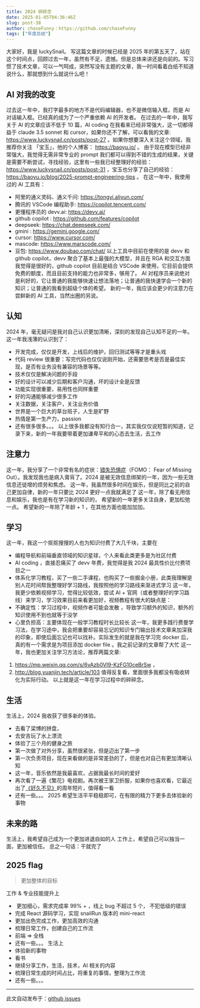 ```yaml
---
title: 2024 碎碎念
date: 2025-01-05T04:36:46Z
slug: post-38
author: chaseFunny：https://github.com/chaseFunny
tags: ["年度总结"]
---
```


大家好，我是 luckySnail。 写这篇文章的时候已经是 2025 年的第五天了，站在这个时间点，回顾过去一年，虽然有不足，遗憾。但是总体来讲还是向前的。写习惯了技术文章，可以一气呵成，突然写没有主题的文章，我一时间看着白纸不知道说什么，那就想到什么就说什么吧！

## AI 对我的改变

过去这一年中，我打字最多的地方不是代码编辑器，也不是微信输入框，而是 AI 对话输入框。已经真的成为了一个严重依赖 AI 的开发者。
在过去的一年中，我写关于 AI 的文章应该不低于 10 篇，AI coding 在我看来已经非常强大，这一切都得益于 claude 3.5 sonnet 和 cursor，如果你还不了解，可以看我的文章: https://www.luckysnail.cn/posts/post-27 。如果你想要深入关注这个领域，我推荐你关注 「宝玉」，他的个人博客： https://baoyu.io/ 。
由于现在模型已经非常强大，我觉得无需非常专业的 prompt 我们都可以得到不错的生成的结果，关键是需要不断尝试，寻找经验，这里有一些我已经整理好的经验： https://www.luckysnail.cn/posts/post-31 ，宝玉也分享了自己的经验： https://baoyu.io/blog/2025-prompt-engineering-tips 。
在这一年中，我使用过的 AI 工具有：
- 阿里的通义灵码、通义千问: https://tongyi.aliyun.com/
- 腾讯的 VSCode 编程助手: https://copilot.tencent.com/
- 更懂程序员的 devv.ai: https://devv.ai/
- github copilot : https://github.com/features/copilot
- deepseek: https://chat.deepseek.com/
- gmini : https://gemini.google.com/
- cursor: https://www.cursor.com/
- mascode: https://www.marscode.com/
- 豆包: https://www.doubao.com/chat/
以上工具中目前在使用的是 devv 和 github copilot，devv 聚合了基本上最强的大模型，并且在 RGA 和交互方面我觉得是很好的，github copilot 目前是结合 VSCode 来使用，它目前会提供免费的额度，而且目前支持的能力也非常多，够用了。
 AI 对程序员来说绝对是利好的，它让普通的我能够快速让想法落地；让普通的我快速学会一个新的知识；让普通的我看到超级个体的希望。
 新的一年，我应该会更少的注意力在尝鲜新的 AI 工具，当然出圈的另说。
## 认知
2024 年，毫无疑问是我对自己认识更加清晰，深刻的发现自己认知不足的一年。这一年我浅薄的认识到了：
- 开发完成，仅仅是开发，上线后的维护，回归测试等等才是重头戏
- 代码 review 很重要：写完代码也仅仅说刚开始，还需要思考是否是最佳实现，是否有业务没有兼容的场景等等。
- 技术仅仅是解决问题的手段
- 好的设计可以减少后期和客户沟通，坏的设计全是反馈
- 功能实现很重要，易用性也同样重要
- 好的沟通能够减少很多工作
- 关注数据，关注客户，关注业务价值
- 世界是一个巨大的草台班子，人生是旷野
- 热情是第一生产力，passion
- 还有很多很多。。。
以上很多我都没有知行合一，其实我仅仅说短暂的知道，记录下来，新的一年我要带着更加谦卑平和的心态去生活，去工作

## 注意力
这一年，我分享了一个非常有名的症状：[错失恐惧症](https://baike.baidu.com/item/%E9%94%99%E5%A4%B1%E6%81%90%E6%83%A7%E7%97%87/9242754)（FOMO： Fear of Missing Out）。我发现我也是病入膏肓了。2024 是被无效信息绑架的一年，因为一些无效信息还徒增的烦劳和焦虑。
这一年，我虽然很多时间在娱乐，但是同比之前的自己更加自律，新的一年只要比 2024 更好一点我就满足了
这一年，除了看无用信息和娱乐，我也是有在学习新的知识的，
希望新的一年更多关注自身，更加松弛一点。
希望新的一年除了年龄 + 1 ，在其他方面也能加加加。
## 学习
这一年，我这一个抠抠搜搜的人也为知识付费了大几千块，主要在
- 编程导航和前端垂直领域的知识星球，个人来看此类更多是为社区付费
- AI coding ，直接忍痛买了 devv 年费，我觉得是我 2024 最具性价比付费项目之一
- 体系化学习教程，买了一些二手课程，也购买了一些掘金小册，此类我理解是别人花时间帮我整理好学习路线，我按照他的学习路线来渐进式学习
这一年，我更少依赖视频学习，觉得比较低效，尝试 AI + 官网（或者整理好的学习路线）来学习，学习效果目前来看更加好，视频教程有很大的缺点是：
- 不确定性：学习过程中，视频作者可能会发散 ，导致学习额外的知识，额外的知识使用不到也就等于没学
- 心里负担高：主要体现在一般学习教程时长比较长
这一年，我更多践行费曼学习法，在学习途中，我会把重要却容易忘记的知识专门输出技术文章来加深我的印象，即使后面忘记也可以找补。实际发生的就是我在学习完 docker 后，真的有一个需求是为项目添加 docker file 。我之前记录的文章帮了大忙
这一年，我也更加关注学习方法论，推荐两篇文章:
1. https://mp.weixin.qq.com/s/6vAzb0Vl9-KzFG10ceBrSw ，
2. http://blog.yuanjin.tech/article/103
值得反复看，里面很多我都没有吸收转化为实际行动。
以上就是这一年在学习过程中的碎碎念。
## 生活
生活上，2024 我收获了很多新的体验。
- 去看了梁博的拼盘，
- 去安吉玩了水上漂流
- 体验了三个月的健身之旅
- 第一次做了对外分享，虽然很紧张，但是迈出了第一步
- 第一次负责项目，现在来看做的是非常差劲的了，但是也对自己有更加清晰认知
- 这一年，音乐依然是我最喜欢，占据我最长时间的爱好
- 再次看了一遍《繁花》电视剧。再次被王家卫折服，如果你也喜欢看，它最近出了[《好久不见》](https://v.qq.com/x/cover/mzc00200zm78rjz/u4100tzg8bn.html)的周年短片，值得看一看
- 还有一些。。。
 2025 希望生活平平稳稳即可，在有限的精力下更多去体验新的事物
## 未来的路
生活上，我希望自己成为一个更加进退自如的人
工作上，希望自己可以独当一面，更加被信任。
总之一句话：干就完了
## 2025  flag

> 更加整体的目标

工作 & 专业技能提升上
-  更加细心，需求完成率 99% + ，线上 bug 不超过 5 个， 不犯低级的错误
- 完成 React 源码学习，实现 snailRun 版本的 mini-react
- 更加出色完成工作，更加高效的沟通
- 梳理日常工作，创建自己的工作流
- 前端 => 全栈
- 还有一些。。。
生活上
- 体验新的事物
- 看书
- 继续分享工作，生活，技术，AI 相关的内容
- 梳理日常生成的时间占比，将重复的事情，整理为工作流
- 还有一些。。。



---
此文自动发布于：<a href="https://github.com/coderPerseus/blog/issues/38" target="_blank">github issues</a>
